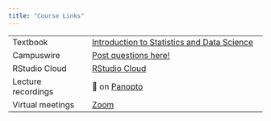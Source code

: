 ---
title: "Course Links"
---

|                    |                                                                                        |
|-----------------------|-------------------------------------------------|
| Textbook           | [Introduction to Statistics and Data Science](https://nustat.github.io/intro-stat-ds/) |
| Campuswire         | [Post questions here!](https://campuswire.com/c/G88B46A25/)                            |
| RStudio Cloud      | [RStudio Cloud](https://rstudio.cloud/spaces/272766/content/all?sort=name_asc)         |
| Lecture recordings | 🔗 on [Panopto](https://canvas.northwestern.edu/courses/173924/external_tools/14501)   |
| Virtual meetings   | [Zoom](https://northwestern.zoom.us/j/99863923813)                                 |

